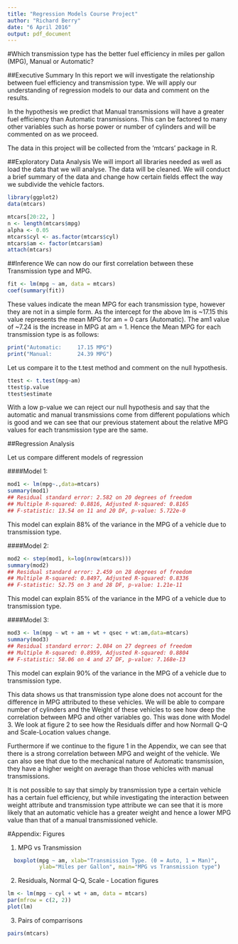 ```yaml
---
title: "Regression Models Course Project"
author: "Richard Berry"
date: "6 April 2016"
output: pdf_document
---
```


#Which transmission type has the better fuel efficiency in miles per gallon (MPG), Manual or Automatic?

##Executive Summary
In this report we will investigate the relationship between fuel efficiency and transmission type. We will apply our understanding of regression models to our data and comment on the results.

In the hypothesis we predict that Manual transmissions will have a greater fuel efficiency than Automatic transmissions. This can be factored to many other variables such as horse power or number of cylinders and will be commented on as we proceed.

The data in this project will be collected from the 'mtcars' package in R.

##Exploratory Data Analysis
We will import all libraries needed as well as load the data that we will analyse. The data will be cleaned. We will conduct a brief summary of the data and change how certain fields effect the way we subdivide the vehicle factors.

```r
library(ggplot2)
data(mtcars)

mtcars[20:22, ]
n <- length(mtcars$mpg)
alpha <- 0.05
mtcars$cyl <- as.factor(mtcars$cyl)
mtcars$am <- factor(mtcars$am)
attach(mtcars)
```

##Inference
We can now do our first correlation between these Transmission type and MPG.

```r
fit <- lm(mpg ~ am, data = mtcars)
coef(summary(fit))

```
These values indicate the mean  MPG for each transmission type, however they are not in a simple form. As the intercept for the above lm is ~17.15 this value represents the mean MPG for am = 0 cars (Automatic). The am1 value of ~7.24 is the increase in MPG at am = 1. Hence the Mean MPG for each transmission type is as follows:

```r
print("Automatic:     17.15 MPG")
print("Manual:        24.39 MPG")
```
Let us compare it to the t.test method and comment on the null hypothesis.
```r
ttest <- t.test(mpg~am)
ttest$p.value
ttest$estimate
```

With a low p-value we can reject our null hypothesis and say that the automatic and manual transmissions come from different populations which is good and we can see that our previous statement about the relative MPG values for each transmission type are the same.

##Regression Analysis

Let us compare different models of regression

####Model 1:
```r
mod1 <- lm(mpg~.,data=mtcars)
summary(mod1)
## Residual standard error: 2.582 on 20 degrees of freedom
## Multiple R-squared: 0.8816, Adjusted R-squared: 0.8165
## F-statistic: 13.54 on 11 and 20 DF, p-value: 5.722e-0
```
This model can explain 88% of the variance in the MPG of a vehicle due to transmission type.

####Model 2:

```r
mod2 <- step(mod1, k=log(nrow(mtcars)))
summary(mod2)
## Residual standard error: 2.459 on 28 degrees of freedom
## Multiple R-squared: 0.8497, Adjusted R-squared: 0.8336
## F-statistic: 52.75 on 3 and 28 DF, p-value: 1.21e-11
```
This model can explain 85% of the variance in the MPG of a vehicle due to transmission type.

####Model 3:

```r
mod3 <- lm(mpg ~ wt + am + wt + qsec + wt:am,data=mtcars)
summary(mod3)
## Residual standard error: 2.084 on 27 degrees of freedom
## Multiple R-squared: 0.8959, Adjusted R-squared: 0.8804
## F-statistic: 58.06 on 4 and 27 DF, p-value: 7.168e-13
```
This model can explain 90% of the variance in the MPG of a vehicle due to transmission type.

This data shows us that transmission type alone does not account for the difference in MPG attributed to these vehicles. We will be able to compare number of cylinders and the Weight of these vehicles to see how deep the correlation between MPG and other variables go. This was done with Model 3. We look at figure 2 to see how the Residuals differ and how Normall Q-Q and Scale-Location values change. 

Furthermore if we continue to the figure 1 in the Appendix, we can see that there is a strong correlation between MPG and weight of the vehicle. We can also see that due to the mechanical nature of Automatic transmission, they have a higher weight on average than those vehicles with manual transmissions.

It is not possible to say that simply by transmission type a certain vehicle has a certain fuel efficiency, but while investigating the interaction between weight attribute and transmission type attribute we can see that it is more likely that an automatic vehicle has a greater weight and hence a lower MPG value than that of a manual transmissioned vehicle.

#Appendix: Figures

1. MPG vs Transmission

```r
  boxplot(mpg ~ am, xlab="Transmission Type. (0 = Auto, 1 = Man)", 
          ylab="Miles per Gallon", main="MPG vs Transmission type")
```
2. Residuals, Normal Q-Q, Scale - Location figures
```r
lm <- lm(mpg ~ cyl + wt + am, data = mtcars)
par(mfrow = c(2, 2))
plot(lm)
```
3. Pairs of comparrisons

```r
pairs(mtcars)
```
